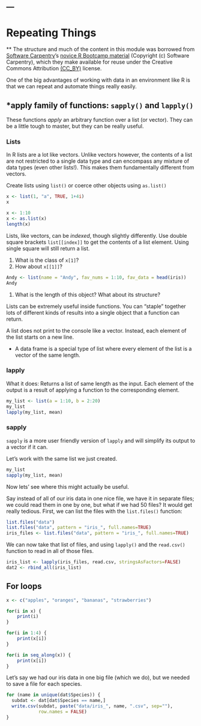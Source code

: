 ---
---

# Repeating Things

** The structure and much of the content in this module was borrowed from 
[Software Carpentry](http://www.softwarecarpentry.org)'s
[novice R Bootcamp material](https://github.com/swcarpentry/bc/tree/master/novice/r) 
(Copyright (c) Software Carpentry), which they make available for reuse under the 
Creative Commons Attribution [(CC_BY)](http://creativecommons.org/licenses/by/3.0/) 
license.

One of the big advantages of working with data in an environment like R is that 
we can repeat and automate things really easily.

## *apply family of functions: `sapply()` and `lapply()`

These functions _apply_ an arbitrary function over a list (or vector).  They can 
be a little tough to master, but they can be really useful.

### Lists

In R lists are a lot like vectors. Unlike vectors however, the contents of a 
list are not restricted to a single data type and can encompass any mixture of 
data types (even other lists!). This makes them fundamentally different from 
vectors.

Create lists using `list()` or coerce other objects using `as.list()`

```r
x <- list(1, "a", TRUE, 1+4i)
x

x <- 1:10
x <- as.list(x)
length(x)
```


Lists, like vectors, can be _indexed_, though slightly differently.  Use double 
square brackets `list[[index]]` to get the contents of a list element. Using 
single square will still return a list.

1. What is the class of `x[1]`?
2. How about `x[[1]]`?

```r
Andy <- list(name = "Andy", fav_nums = 1:10, fav_data = head(iris))
Andy
```

1. What is the length of this object? What about its structure?

Lists can be extremely useful inside functions. You can "staple" together lots 
of different kinds of results into a single object that a function can return.

A list does not print to the console like a vector. Instead, each element of 
the list starts on a new line.

* A data frame is a special type of list where every element of the list is a 
vector of the same length.

### lapply

What it does: Returns a list of same length as the input. 
Each element of the output is a result of applying a function to the 
corresponding element.

```r
my_list <- list(a = 1:10, b = 2:20)
my_list
lapply(my_list, mean)
```

### sapply

`sapply` is a more user friendly version of `lapply` and will simplify its 
output to a vector if it can.

Let's work with the same list we just created.

```r
my_list
sapply(my_list, mean)
```

Now lets' see where this might actually be useful.

Say instead of all of our iris data in one nice file, we have it in separate 
files; we could read them in one by one, but what if we had 50 files?  It would 
get really tedious.  First, we can list the files with the `list.files()` 
function:

```r
list.files("data")
list.files("data", pattern = "iris_", full.names=TRUE)
iris_files <- list.files("data", pattern = "iris_", full.names=TRUE)
```

We can now take that list of files, and using `lapply()` and the `read.csv()` 
function to read in all of those files.

```r
iris_list <- lapply(iris_files, read.csv, stringsAsFactors=FALSE)
dat2 <- rbind_all(iris_list)
```

## For loops

```r
x <- c("apples", "oranges", "bananas", "strawberries")

for(i in x) {
    print(i)
}

for(i in 1:4) {
    print(x[i])
}

for(i in seq_along(x)) {
    print(x[i])
}
```

Let's say we had our iris data in one big file (which we do), but we needed to 
save a file for each species.

```r
for (name in unique(dat$Species)) {
  subdat <- dat[dat$Species == name,]
  write.csv(subdat, paste("data/iris_", name, ".csv", sep=""), 
            row.names = FALSE)
}
```

